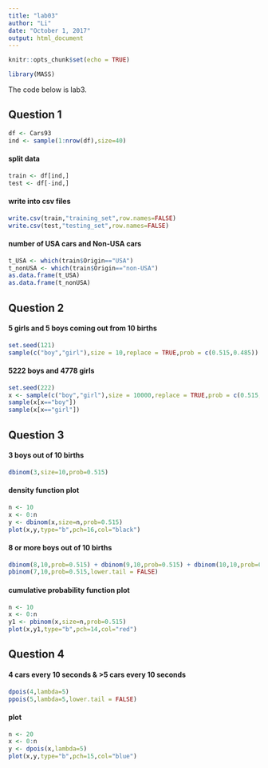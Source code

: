 ```yaml
---
title: "lab03"
author: "Li"
date: "October 1, 2017"
output: html_document
---
```


```r
knitr::opts_chunk$set(echo = TRUE)
```

```r
library(MASS)
```

The code below is lab3.

## Question 1
```r
df <- Cars93
ind <- sample(1:nrow(df),size=40)
```

#### split data
```r
train <- df[ind,]
test <- df[-ind,]
```

#### write into csv files
```r
write.csv(train,"training_set",row.names=FALSE)
write.csv(test,"testing_set",row.names=FALSE)
```

#### number of USA cars and Non-USA cars
```r
t_USA <- which(train$Origin=="USA")
t_nonUSA <- which(train$Origin=="non-USA")
as.data.frame(t_USA) 
as.data.frame(t_nonUSA)
```

## Question 2
#### 5 girls and 5 boys coming out from 10 births
```r
set.seed(121)
sample(c("boy","girl"),size = 10,replace = TRUE,prob = c(0.515,0.485))
```

#### 5222 boys and 4778 girls
```r
set.seed(222)
x <- sample(c("boy","girl"),size = 10000,replace = TRUE,prob = c(0.515,0.485))
sample(x[x=="boy"]) 
sample(x[x=="girl"])
```

## Question 3
#### 3 boys out of 10 births
```r
dbinom(3,size=10,prob=0.515)
```

#### density function plot
```r
n <- 10
x <- 0:n
y <- dbinom(x,size=n,prob=0.515)
plot(x,y,type="b",pch=16,col="black")
```

#### 8 or more boys out of 10 births
```r
dbinom(8,10,prob=0.515) + dbinom(9,10,prob=0.515) + dbinom(10,10,prob=0.515)
pbinom(7,10,prob=0.515,lower.tail = FALSE)
```

#### cumulative probability function plot
```r
n <- 10
x <- 0:n
y1 <- pbinom(x,size=n,prob=0.515)
plot(x,y1,type="b",pch=14,col="red")
```

## Question 4
#### 4 cars every 10 seconds & >5 cars every 10 seconds
```r
dpois(4,lambda=5)
ppois(5,lambda=5,lower.tail = FALSE)
```

#### plot
```r
n <- 20
x <- 0:n
y <- dpois(x,lambda=5)
plot(x,y,type="b",pch=15,col="blue")
```
